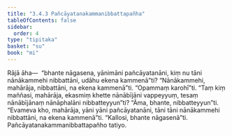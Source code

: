 ```yaml
---
title: "3.4.3 Pañcāyatanakammanibbattapañha"
tableOfContents: false
sidebar:
  order: 4
type: "tipitaka"
basket: "su"
book: "mi"
---
```



<DynamicBreadcrumb />

<Division number="65" book="mi" bookNo="28">

<Paragraph number="323" book="mi">
Rājā āha—  “bhante nāgasena, yānimāni pañcāyatanāni, kiṃ nu tāni nānākammehi nibbattāni, udāhu ekena kammenā”ti? “Nānākammehi, mahārāja, nibbattāni, na ekena kammenā”ti.
</Paragraph>

<Paragraph number="324" book="mi">
“Opammaṃ karohī”ti. “Taṃ kiṃ maññasi, mahārāja, ekasmiṃ khette nānābījāni vappeyyuṃ, tesaṃ nānābījānaṃ nānāphalāni nibbatteyyun”ti? “Āma, bhante, nibbatteyyun”ti. “Evameva kho, mahārāja, yāni yāni pañcāyatanāni, tāni tāni nānākammehi nibbattāni, na ekena kammenā”ti.
</Paragraph>

<Paragraph number="325" book="mi">
“Kallosi, bhante nāgasenā”ti.

</Paragraph>
</Division>

<Paragraph number="326" type="center" book="mi">
Pañcāyatanakammanibbattapañho tatiyo.
</Paragraph>